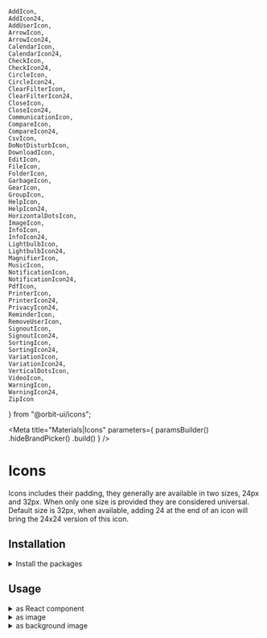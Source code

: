     AddIcon,
    AddIcon24,
    AddUserIcon,
    ArrowIcon,
    ArrowIcon24,
    CalendarIcon,
    CalendarIcon24,
    CheckIcon,
    CheckIcon24,
    CircleIcon,
    CircleIcon24,
    ClearFilterIcon,
    ClearFilterIcon24,
    CloseIcon,
    CloseIcon24,
    CommunicationIcon,
    CompareIcon,
    CompareIcon24,
    CsvIcon,
    DoNotDisturbIcon,
    DownloadIcon,
    EditIcon,
    FileIcon,
    FolderIcon,
    GarbageIcon,
    GearIcon,
    GroupIcon,
    HelpIcon,
    HelpIcon24,
    HorizontalDotsIcon,
    ImageIcon,
    InfoIcon,
    InfoIcon24,
    LightbulbIcon,
    LightbulbIcon24,
    MagnifierIcon,
    MusicIcon,
    NotificationIcon,
    NotificationIcon24,
    PdfIcon,
    PrinterIcon,
    PrinterIcon24,
    PrivacyIcon24,
    ReminderIcon,
    RemoveUserIcon,
    SignoutIcon,
    SignoutIcon24,
    SortingIcon,
    SortingIcon24,
    VariationIcon,
    VariationIcon24,
    VerticalDotsIcon,
    VideoIcon,
    WarningIcon,
    WarningIcon24,
    ZipIcon
} from "@orbit-ui/icons";

<Meta
    title="Materials|Icons"
    parameters={
        paramsBuilder()
            .hideBrandPicker()
            .build()
    }
/>

<Anchor storyId="materials-icons--icons" />

# Icons

Icons includes their padding, they generally are available in two sizes, 24px and 32px. When only one size is provided they are considered universal. Default size is 32px, when available, adding 24 at the end of an icon will bring the 24x24 version of this icon.

## Installation

<details><summary className="outline-0">Install the packages</summary>

Install from <a href={INSTALLATION_PAGE}>the React bundle</a> or as a single package:

```bash
npm install @orbit-ui/icons
```
</details>

## Usage

<details><summary className="outline-0">as React component</summary>

```jsx
import { IconName } from "@orbit-ui/icons";
```
</details>

<details><summary className="outline-0">as image</summary>

```jsx
import IconName from "@orbit-ui/icons/icon-name.svg";

<img src={IconName} />
```
</details>

<details><summary className="outline-0">as background image</summary>

```css
.name-icon: {
    background: url("~@orbit-ui/icons/icon-name.svg");
}
```
</details>

<Preview>
    <Story name="icons">
        <IconGallery>
            <IconItem iconName="AddIcon" stdSize={AddIcon} smllSize={AddIcon24}/>
            <IconItem iconName="CloseIcon" smllSize={CloseIcon24} stdSize={CloseIcon}/>
            <IconItem iconName="SignoutIcon" smllSize={SignoutIcon24} stdSize={SignoutIcon}/>
            <IconItem iconName="CheckIcon" stdSize={CheckIcon} smllSize={CheckIcon24}/>
            <IconItem iconName="ClearFilterIcon" stdSize={ClearFilterIcon} smllSize={ClearFilterIcon24}/>
            <IconItem iconName="PrinterIcon" stdSize={PrinterIcon} smllSize={PrinterIcon24}/>
            <IconItem iconName="WarningIcon" stdSize={WarningIcon} smllSize={WarningIcon24}/>
            <IconItem iconName="InfoIcon" stdSize={InfoIcon} smllSize={InfoIcon24}/>
            <IconItem iconName="HelpIcon" stdSize={HelpIcon} smllSize={HelpIcon24}/>
            <IconItem iconName="SortingIcon" stdSize={SortingIcon} smllSize={SortingIcon24}/>
            <IconItem iconName="CompareIcon" smllSize={CompareIcon24} stdSize={CompareIcon}/>
            <IconItem iconName="CalendarIcon" smllSize={CalendarIcon24} stdSize={CalendarIcon}/>
            <IconItem iconName="VariationIcon" smllSize={VariationIcon24} stdSize={VariationIcon}/>
            <IconItem iconName="PrivacyIcon" smllSize={PrivacyIcon24}/>
            <IconItem iconName="LightbulbIcon" stdSize={LightbulbIcon} smllSize={LightbulbIcon24}/>
            <IconItem iconName="VerticalDotsIcon" stdSize={VerticalDotsIcon}/>
            <IconItem iconName="HorizontalDotsIcon" stdSize={HorizontalDotsIcon}/>
            <IconItem iconName="GarbageIcon" stdSize={GarbageIcon}/>
            <IconItem iconName="GearIcon" stdSize={GearIcon}/>
            <IconItem iconName="MagnifierIcon" stdSize={MagnifierIcon}/>
            <IconItem iconName="FileIcon" stdSize={FileIcon}/>
            <IconItem iconName="PdfIcon" stdSize={PdfIcon}/>
            <IconItem iconName="VideoIcon" stdSize={VideoIcon}/>
            <IconItem iconName="CsvIcon" stdSize={CsvIcon}/>
            <IconItem iconName="ZipIcon" stdSize={ZipIcon}/>
            <IconItem iconName="MusicIcon" stdSize={MusicIcon}/>
            <IconItem iconName="ImageIcon" stdSize={ImageIcon}/>
            <IconItem iconName="EditIcon" stdSize={EditIcon}/>
            <IconItem iconName="CommunicationIcon" stdSize={CommunicationIcon}/>
            <IconItem iconName="ReminderIcon" stdSize={ReminderIcon}/>
            <IconItem iconName="AddUserIcon" stdSize={AddUserIcon}/>
            <IconItem iconName="RemoveUserIcon" stdSize={RemoveUserIcon}/>
            <IconItem iconName="FolderIcon" stdSize={FolderIcon}/>
            <IconItem iconName="NotificationIcon" smllSize={NotificationIcon24} stdSize={NotificationIcon}/>
            <IconItem iconName="DoNotDisturbIcon" stdSize={DoNotDisturbIcon}/>
            <IconItem iconName="DownloadIcon" stdSize={DownloadIcon}/>
            <IconItem iconName="CircleIcon" smllSize={CircleIcon24} stdSize={CircleIcon}/>
            <IconItem iconName="GroupIcon" stdSize={GroupIcon}/>
            <IconItem iconName="ArrowIcon" stdSize={ArrowIcon} smllSize={ArrowIcon24}/>
        </IconGallery>
    </Story>
</Preview>
